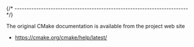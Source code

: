 
{/* ------------------------------------------------------------------------ */}

The original CMake documentation is available from the
project web site

- https://cmake.org/cmake/help/latest/

